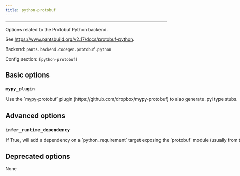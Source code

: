 ```yaml
---
title: python-protobuf
---
```



---

Options related to the Protobuf Python backend.

See https://www.pantsbuild.org/v2.17/docs/protobuf-python.

Backend: <span className="color--primary">`pants.backend.codegen.protobuf.python`</span>

Config section: <span className="color--primary">`[python-protobuf]`</span>

<span className={styles.options}>

## Basic options

### `mypy_plugin`

<Option
  cli_repr={`--[no-]python-protobuf-mypy-plugin`}
  env_repr="PANTS_PYTHON_PROTOBUF_MYPY_PLUGIN"
  default_repr={`False`}
>
  Use the `mypy-protobuf` plugin (https://github.com/dropbox/mypy-protobuf) to
  also generate .pyi type stubs.
</Option>

## Advanced options

### `infer_runtime_dependency`

<Option
  cli_repr={`--[no-]python-protobuf-infer-runtime-dependency`}
  env_repr='PANTS_PYTHON_PROTOBUF_INFER_RUNTIME_DEPENDENCY'
  default_repr={`True`}
>
If True, will add a dependency on a `python_requirement` target exposing the `protobuf` module (usually from the `protobuf` requirement). If the `protobuf_source` target sets `grpc=True`, will also add a dependency on the `python_requirement` target exposing the `grpcio` module.

If `[python].enable_resolves` is set, Pants will only infer dependencies on `python_requirement` targets that use the same resolve as the particular `protobuf_source` / `protobuf_sources` target uses, which is set via its `python_resolve` field.

Unless this option is disabled, Pants will error if no relevant target is found or if more than one is found which causes ambiguity.

</Option>

## Deprecated options

None

</span>
